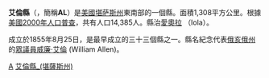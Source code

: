 {{Otheruses|艾倫縣|subject=美國肯塔基州的一個縣|other=同名的縣}}
{{Infobox U.S. County|
county=艾倫縣|
state=堪薩斯州|
en county=Allen County|
en state=Kansas|
map=Map of Kansas highlighting Allen County.svg|
founded=1855年8月25日|
seat=[[Iola,_Kansas|Iola]]|
area km=1,308|area mi=505|
area land km=1,303|area land mi=503|
area water km=6|area water mi=2|
area percentage=0.43%|
census estimate yr=2006|
pop=13,677|
density km=10.5|density mi=27.2|
time zone=Central|
UTC offset=-6|
DST offset=-5|
web=www.allencounty.org|
named for=[[William_Allen_(congressman)|William Allen]]}}
'''艾倫縣'''（{{lang-en|Allen County}}，簡稱'''AL'''）是[[美國|美國]][[堪萨斯州|堪萨斯州]]東南部的一個縣。面積1,308平方公里。根據[[美國2000年人口普查|美國2000年人口普查]]，共有人口14,385人。縣治[[愛奧拉_(堪薩斯州)|愛奧拉]] （Iola）。

成立於1855年8月25日，是最早成立的三十三個縣之一。縣名紀念代表[[俄亥俄州|俄亥俄州]]的[[美國眾議院|眾議員]][[威廉·艾倫|威廉·艾倫]] (William Allen)。

{{艾倫縣 (堪薩斯州)}}

{{Kansas-stub}}

[[Category:堪萨斯州行政区划|A]]
[[Category:艾倫縣_(堪薩斯州)|]]